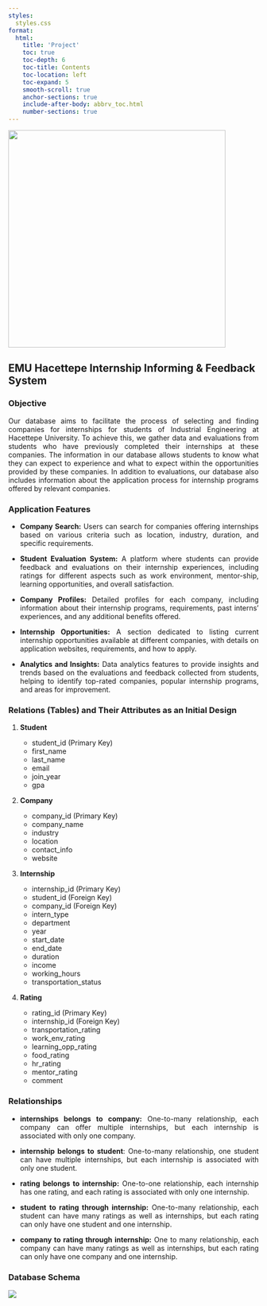 ```yaml
---
styles:
  styles.css
format:
  html:
    title: 'Project'
    toc: true
    toc-depth: 6
    toc-title: Contents
    toc-location: left
    toc-expand: 5
    smooth-scroll: true
    anchor-sections: true
    include-after-body: abbrv_toc.html
    number-sections: true
---
```


![](sql.gif){style="text-align: center" fig-align="center" width="437"}

## EMU Hacettepe Internship Informing & Feedback System

### Objective

::: {style="text-align: justify;"}
Our database aims to facilitate the process of selecting and finding companies for internships for students of Industrial Engineering at Hacettepe University. To achieve this, we gather data and evaluations from students who have previously completed their internships at these companies. The information in our database allows students to know what they can expect to experience and what to expect within the opportunities provided by these companies. In addition to evaluations, our database also includes information about the application process for internship programs offered by relevant companies.
:::

### Application Features

::: {style="text-align: justify;"}
-   **Company Search:** Users can search for companies offering internships based on various criteria such as location, industry, duration, and specific requirements.

-   **Student Evaluation System:** A platform where students can provide feedback and evaluations on their internship experiences, including ratings for different aspects such as work environment, mentor-ship, learning opportunities, and overall satisfaction.

-   **Company Profiles:** Detailed profiles for each company, including information about their internship programs, requirements, past interns' experiences, and any additional benefits offered.

-   **Internship Opportunities:** A section dedicated to listing current internship opportunities available at different companies, with details on application websites, requirements, and how to apply.

-   **Analytics and Insights:** Data analytics features to provide insights and trends based on the evaluations and feedback collected from students, helping to identify top-rated companies, popular internship programs, and areas for improvement.
:::

### Relations (Tables) and Their Attributes as an Initial Design

1.  **Student**

    -   student_id (Primary Key)
    -   first_name
    -   last_name
    -   email
    -   join_year
    -   gpa

2.  **Company**

    -   company_id (Primary Key)
    -   company_name
    -   industry
    -   location
    -   contact_info
    -   website

3.  **Internship**

    -   internship_id (Primary Key)
    -   student_id (Foreign Key)
    -   company_id (Foreign Key)
    -   intern_type
    -   department
    -   year
    -   start_date
    -   end_date
    -   duration
    -   income
    -   working_hours
    -   transportation_status

4.  **Rating**

    -   rating_id (Primary Key)
    -   internship_id (Foreign Key)
    -   transportation_rating
    -   work_env_rating
    -   learning_opp_rating
    -   food_rating
    -   hr_rating
    -   mentor_rating
    -   comment

### Relationships

::: {style="text-align: justify;"}
-   **internships belongs to company:** One-to-many relationship, each company can offer multiple internships, but each internship is associated with only one company.

-   **internship belongs to student**: One-to-many relationship, one student can have multiple internships, but each internship is associated with only one student.

-   **rating belongs to internship:** One-to-one relationship, each internship has one rating, and each rating is associated with only one internship.

-   **student to rating through internship:** One-to-many relationship, each student can have many ratings as well as internships, but each rating can only have one student and one internship.

-   **company to rating through internship:** One to many relationship, each company can have many ratings as well as internships, but each rating can only have one company and one internship.
:::

### Database Schema

![](images/drawSQL-image-export-2024-05-10.png)
